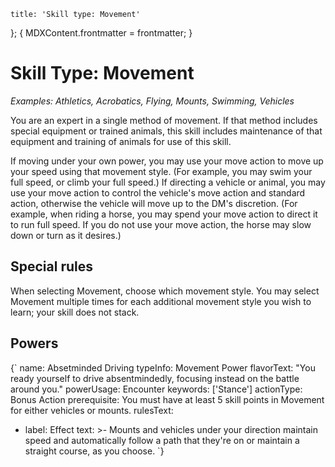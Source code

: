 
	title: 'Skill type: Movement'
};
{
	MDXContent.frontmatter = frontmatter;
}

# Skill Type: Movement

_Examples: Athletics, Acrobatics, Flying, Mounts, Swimming, Vehicles_

You are an expert in a single method of movement. If that method includes
special equipment or trained animals, this skill includes maintenance of that
equipment and training of animals for use of this skill.

If moving under your own power, you may use your move action to move up your
speed using that movement style. (For example, you may swim your full speed, or
climb your full speed.) If directing a vehicle or animal, you may use your move
action to control the vehicle's move action and standard action, otherwise the
vehicle will move up to the DM's discretion. (For example, when riding a horse,
you may spend your move action to direct it to run full speed. If you do not use
your move action, the horse may slow down or turn as it desires.)

## Special rules

When selecting Movement, choose which movement style. You may select Movement
multiple times for each additional movement style you wish to learn; your skill
does not stack.

## Powers

<Power>{`
name: Absetminded Driving
typeInfo: Movement Power
flavorText: "You ready yourself to drive absentmindedly, focusing instead on the battle around you."
powerUsage: Encounter
keywords: ['Stance']
actionType: Bonus Action
prerequisite: You must have at least 5 skill points in Movement for either vehicles or mounts.
rulesText:
- label: Effect
  text: >-
    Mounts and vehicles under your direction maintain speed and automatically follow a path that
    they're on or maintain a straight course, as you choose.
`}</Power>
